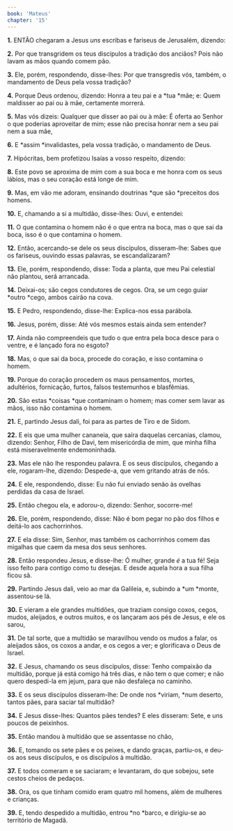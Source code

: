 ```yaml
---
book: 'Mateus'
chapter: '15'
---
```


**1.** ENTÃO chegaram a Jesus *uns* escribas e fariseus de Jerusalém, dizendo:

**2.** Por que transgridem os teus discípulos a tradição dos anciãos? Pois não lavam as mãos quando comem pão.

**3.** Ele, porém, respondendo, disse-lhes: Por que transgredis vós, também, o mandamento de Deus pela vossa tradição?

**4.** Porque Deus ordenou, dizendo: Honra a teu pai e a *tua *mãe; e: Quem maldisser ao pai ou à mãe, certamente morrerá.

**5.** Mas vós dizeis: Qualquer que disser ao pai ou à mãe: É oferta ao Senhor o que poderias aproveitar de mim; esse não precisa honrar nem a seu pai nem a sua mãe,

**6.** E *assim *invalidastes, pela vossa tradição, o mandamento de Deus.

**7.** Hipócritas, bem profetizou Isaías a vosso respeito, dizendo:

**8.** Este povo se aproxima de mim com a sua boca e me honra com os seus lábios, mas o seu coração está longe de mim.

**9.** Mas, em vão me adoram, ensinando doutrinas *que são *preceitos dos homens.

**10.** E, chamando a si a multidão, disse-lhes: Ouvi, e entendei:

**11.** O que contamina o homem não é o que entra na boca, mas o que sai da boca, isso é o que contamina o homem.

**12.** Então, acercando-se dele os seus discípulos, disseram-lhe: Sabes que os fariseus, ouvindo essas palavras, se escandalizaram?

**13.** Ele, porém, respondendo, disse: Toda a planta, que meu Pai celestial não plantou, será arrancada.

**14.** Deixai-os; são cegos condutores de cegos. Ora, se um cego guiar *outro *cego, ambos cairão na cova.

**15.** E Pedro, respondendo, disse-lhe: Explica-nos essa parábola.

**16.** Jesus, porém, disse: Até vós mesmos estais ainda sem entender?

**17.** Ainda não compreendeis que tudo o que entra pela boca desce para o ventre, e é lançado fora no esgoto?

**18.** Mas, o que sai da boca, procede do coração, e isso contamina o homem.

**19.** Porque do coração procedem os maus pensamentos, mortes, adultérios, fornicação, furtos, falsos testemunhos e blasfêmias.

**20.** São estas *coisas *que contaminam o homem; mas comer sem lavar as mãos, isso não contamina o homem.

**21.** E, partindo Jesus dali, foi para as partes de Tiro e de Sidom.

**22.** E eis que uma mulher cananeia, que saíra daquelas cercanias, clamou, dizendo: Senhor, Filho de Davi, tem misericórdia de mim, que minha filha está miseravelmente endemoninhada.

**23.** Mas ele não lhe respondeu palavra. E os seus discípulos, chegando a ele, rogaram-lhe, dizendo: Despede-a, que vem gritando atrás de nós.

**24.** E ele, respondendo, disse: Eu não fui enviado senão às ovelhas perdidas da casa de Israel.

**25.** Então chegou ela, e adorou-o, dizendo: Senhor, socorre-me!

**26.** Ele, porém, respondendo, disse: Não é bom pegar no pão dos filhos e deitá-lo aos cachorrinhos.

**27.** E ela disse: Sim, Senhor, mas também os cachorrinhos comem das migalhas que caem da mesa dos seus senhores.

**28.** Então respondeu Jesus, e disse-lhe: Ó mulher, grande *é* a tua fé! Seja isso feito para contigo como tu desejas. E desde aquela hora a sua filha ficou sã.

**29.** Partindo Jesus dali, veio ao mar da Galileia, e, subindo a *um *monte, assentou-se lá.

**30.** E vieram a ele grandes multidões, que traziam consigo coxos, cegos, mudos, aleijados, e outros muitos, e os lançaram aos pés de Jesus, e ele os sarou,

**31.** De tal sorte, que a multidão se maravilhou vendo os mudos a falar, os aleijados sãos, os coxos a andar, e os cegos a ver; e glorificava o Deus de Israel.

**32.** E Jesus, chamando os seus discípulos, disse: Tenho compaixão da multidão, porque já está comigo há três dias, e não tem o que comer; e não quero despedi-la em jejum, para que não desfaleça no caminho.

**33.** E os seus discípulos disseram-lhe: De onde nos *viriam, *num deserto, tantos pães, para saciar tal multidão?

**34.** E Jesus disse-lhes: Quantos pães tendes? E eles disseram: Sete, e uns poucos de peixinhos.

**35.** Então mandou à multidão que se assentasse no chão,

**36.** E, tomando os sete pães e os peixes, e dando graças, partiu-os, e deu-os aos seus discípulos, e os discípulos à multidão.

**37.** E todos comeram e se saciaram; e levantaram, do que sobejou, sete cestos cheios de pedaços.

**38.** Ora, os que tinham comido eram quatro mil homens, além de mulheres e crianças.

**39.** E, tendo despedido a multidão, entrou *no *barco, e dirigiu-se ao território de Magadã.